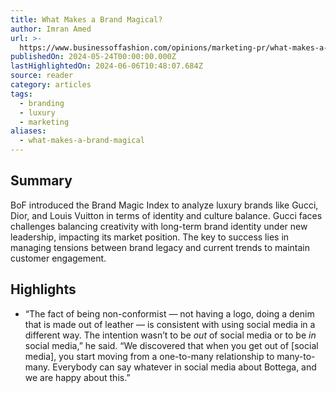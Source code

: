 ```yaml
---
title: What Makes a Brand Magical?
author: Imran Amed
url: >-
  https://www.businessoffashion.com/opinions/marketing-pr/what-makes-a-brand-magical/
publishedOn: 2024-05-24T00:00:00.000Z
lastHighlightedOn: 2024-06-06T10:48:07.684Z
source: reader
category: articles
tags:
  - branding
  - luxury
  - marketing
aliases:
  - what-makes-a-brand-magical
---
```

## Summary

BoF introduced the Brand Magic Index to analyze luxury brands like Gucci, Dior, and Louis Vuitton in terms of identity and culture balance. Gucci faces challenges balancing creativity with long-term brand identity under new leadership, impacting its market position. The key to success lies in managing tensions between brand legacy and current trends to maintain customer engagement.

## Highlights
- “The fact of being non-conformist — not having a logo, doing a denim that is made out of leather — is consistent with using social media in a different way. The intention wasn’t to be *out* of social media or to be *in* social media,” he said. “We discovered that when you get out of [social media], you start moving from a one-to-many relationship to many-to-many. Everybody can say whatever in social media about Bottega, and we are happy about this.”
